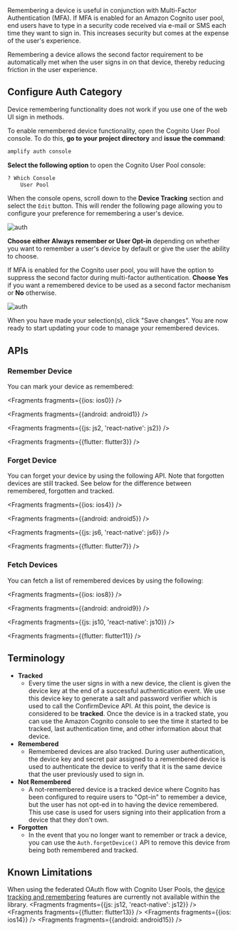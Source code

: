 Remembering a device is useful in conjunction with Multi-Factor Authentication (MFA).  If MFA is enabled for an Amazon Cognito user pool, end users have to type in a security code received via e-mail or SMS each time they want to sign in.  This increases security but comes at the expense of the user's experience.

Remembering a device allows the second factor requirement to be automatically met when the user signs in on that device, thereby reducing friction in the user experience.

## Configure Auth Category
<Callout>
Device remembering functionality does not work if you use one of the web UI sign in methods.
</Callout>

To enable remembered device functionality, open the Cognito User Pool console.  To do this, **go to your project directory** and **issue the command**:
```bash
amplify auth console
```

**Select the following option** to open the Cognito User Pool console:
```bash
? Which Console
    User Pool
```

When the console opens, scroll down to the **Device Tracking** section and select the `Edit` button. This will render the following page allowing you to configure your preference for remembering a user's device.

![auth](/images/auth/webconsole_remember1.png)

**Choose either Always remember or User Opt-in** depending on whether you want to remember a user's device by default or give the user the ability to choose.

If MFA is enabled for the Cognito user pool, you will have the option to suppress the second factor during multi-factor authentication.  **Choose Yes** if you want a remembered device to be used as a second factor mechanism or **No** otherwise.

![auth](/images/auth/webconsole_remember2.png)

When you have made your selection(s), click "Save changes".  You are now ready to start updating your code to manage your remembered devices.

## APIs
### Remember Device
You can mark your device as remembered:


<Fragments fragments={{ios: ios0}} />


<Fragments fragments={{android: android1}} />


<Fragments fragments={{js: js2, 'react-native': js2}} />


<Fragments fragments={{flutter: flutter3}} />

### Forget Device
You can forget your device by using the following API.  Note that forgotten devices are still tracked.  See below for the difference between remembered, forgotten and tracked.


<Fragments fragments={{ios: ios4}} />


<Fragments fragments={{android: android5}} />


<Fragments fragments={{js: js6, 'react-native': js6}} />


<Fragments fragments={{flutter: flutter7}} />

### Fetch Devices
You can fetch a list of remembered devices by using the following:


<Fragments fragments={{ios: ios8}} />


<Fragments fragments={{android: android9}} />


<Fragments fragments={{js: js10, 'react-native': js10}} />


<Fragments fragments={{flutter: flutter11}} />

## Terminology
* **Tracked**
  * Every time the user signs in with a new device, the client is given the device key at the end of a successful authentication event.  We use this device key to generate a salt and password verifier which is used to call the ConfirmDevice API.  At this point, the device is considered to be **tracked**.  Once the device is in a tracked state, you can use the Amazon Cognito console to see the time it started to be tracked, last authentication time, and other information about that device.
* **Remembered**
  * Remembered devices are also tracked. During user authentication, the device key and secret pair assigned to a remembered device is used to authenticate the device to verify that it is the same device that the user previously used to sign in.
* **Not Remembered**
  * A not-remembered device is a tracked device where Cognito has been configured to require users to "Opt-in" to remember a device, but the user has not opt-ed in to having the device remembered.  This use case is used for users signing into their application from a device that they don't own.
* **Forgotten**
  * In the event that you no longer want to remember or track a device, you can use the `Auth.forgetDevice()` API to remove this device from being both remembered and tracked.


## Known Limitations
When using the federated OAuth flow with Cognito User Pools, the [device tracking and remembering](https://aws.amazon.com/blogs/mobile/tracking-and-remembering-devices-using-amazon-cognito-your-user-pools/) features are currently not available within the library. 
<Fragments fragments={{js: js12, 'react-native': js12}} />
<Fragments fragments={{flutter: flutter13}} />
<Fragments fragments={{ios: ios14}} />
<Fragments fragments={{android: android15}} />
